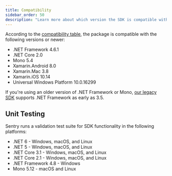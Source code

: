 ```yaml
---
title: Compatibility
sidebar_order: 50
description: "Learn more about which version the SDK is compatible with."
---
```


According to the [compatibility table](https://docs.microsoft.com/en-us/dotnet/standard/net-standard), the package is compatible with the following versions or newer:

- .NET Framework 4.6.1
- .NET Core 2.0
- Mono 5.4
- Xamarin.Android 8.0
- Xamarin.Mac 3.8
- Xamarin.iOS 10.14
- Universal Windows Platform 10.0.16299

<Note>

If you're using an older version of .NET Framework or Mono, [our legacy SDK](/clients/csharp/) supports .NET Framework as early as 3.5.

</Note>

## Unit Testing

Sentry runs a validation test suite for SDK functionality in the following platforms:

- .NET 6 - Windows, macOS, and Linux
- .NET 5 - Windows, macOS, and Linux
- .NET Core 3.1 - Windows, macOS, and Linux
- .NET Core 2.1 - Windows, macOS, and Linux
- .NET Framework 4.8 - Windows
- Mono 5.12 - macOS and Linux
